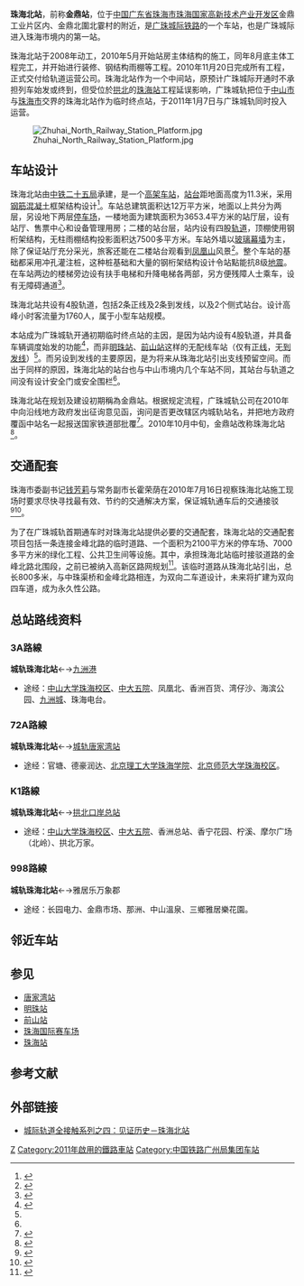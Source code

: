 {{Infobox China railway station
|车站名称=珠海北站
|图片=Zhuhai North Railway Station exterior.JPG
|图片介绍=珠海北站
|车站拼音=Zhūhǎiběi zhàn
|英文名称=Zhuhaibei Railway Station
|车站代码 = 65936
|电报码 = ZIQ<ref>{{cite book|author=[[中华人民共和国铁道部|中华人民共和国铁道部]]|title=铁路电报站名略号（2012）|publisher=中国铁道出版社|location=北京|year=2012|unified=15113·3468|pages=170}}</ref>
|拼音码 = ZHB
|车站类型=
|车站位置={{CHN}}[[广东省|广东省]][[珠海市|珠海市]][[珠海国家高新技术产业开发区|高新区]]<br/>[[金鼎工业片区|金鼎工业片区]]金峰北路
|坐标={{coord|22.40373|N|113.54687|E|display=inline,title}}
|归属=[[广珠城际轨道责任有限公司|广珠城际轨道责任有限公司]]
|使用状态=使用中
|线路=[[广珠城际铁路|广珠城际铁路]]
|车站等级=
|股道数目=4
|月台数目=2
}}
'''珠海北站'''，前称'''金鼎站'''，位于[[中国|中国]][[广东省|广东省]][[珠海市|珠海市]][[珠海国家高新技术产业开发区|珠海国家高新技术产业开发区]]金鼎工业片区内、金鼎北圍北霎村的附近，是[[广珠城际铁路|广珠城际铁路]]的一个车站，也是广珠城际进入珠海市境内的第一站。

珠海北站于2008年动工，2010年5月开始站房主体结构的施工，同年8月底主体工程完工，并开始进行装修、钢结构雨棚等工程。2010年11月20日完成所有工程，正式交付给轨道运营公司。珠海北站作为一个中间站，原预计广珠城际开通时不承担列车始发或终到，但受位於[[拱北街道|拱北]]的[[珠海站|珠海站]]工程延误影响，广珠城轨把位于[[中山市|中山市]]与[[珠海市|珠海市]]交界的珠海北站作为临时终点站，于2011年1月7日与广珠城轨同时投入运营。

[[File:Zhuhai_North_Railway_Station_Platform.jpg|thumb]]

== 车站设计 ==
珠海北站由[[中铁二十五局|中铁二十五局]]承建，是一个[[高架车站|高架车站]]，[[站台|站台]]距地面高度为11.3米，采用[[钢筋混凝土|钢筋混凝土]]框架结构设计<ref>{{Cite web |url=http://search.zhnews.net/tqb/text.php?ud_key=43892&ud_date=2010-11-08 |title=珠海北站月底建成 西岸首条客运轨道专线直通珠海 |accessdate=2010-11-25 |publisher=珠海特區報 |date=2010-11-08 }}{{dead link|date=2018年1月 |bot=InternetArchiveBot |fix-attempted=yes }}</ref>。车站总建筑面积达12万平方米，地面以上共分为两层，另设地下两层[[停车场|停车场]]，一楼地面为建筑面积为3653.4平方米的站厅层，设有站厅、售票中心和设备管理用房；二楼的站台层，站内设有四股[[铁轨|轨道]]，顶棚使用钢桁架结构，无柱雨棚结构投影面积达7500多平方米。车站外墙以[[玻璃幕墙|玻璃幕墙]]为主，除了保证站厅充分采光，旅客还能在二楼站台观看到[[凤凰山|凤凰山]]风景<ref name=zhtv>{{Cite web |url=http://www.zhtv.com/news/gbxw/201010/99948.html |title=城轨金鼎站月底完工 今年年底列车将开进珠海 |accessdate=2010-11-25 |publisher=珠海电台 |date=2010-10-13 |deadurl=yes |archiveurl=https://web.archive.org/web/20101017093951/http://www.zhtv.com/news/gbxw/201010/99948.html |archivedate=2010-10-17 }}</ref>。整个车站的基础都采用冲孔灌注桩，这种桩基础和大量的钢桁架结构设计令站點能抗8级[[地震|地震]]。在车站两边的楼梯旁边设有扶手电梯和升降电梯各两部，另方便残障人士乘车，设有无障碍通道<ref>{{Cite web |url=http://gcontent.oeeee.com/8/0a/80a8155eb153025e/Blog/e4e/73a510.html |title=城轨珠海北站20日完工 |accessdate=2010-11-25 |publisher=南方都市報珠海版 |date=2010-11-05 |deadurl=yes |archiveurl=https://web.archive.org/web/20160304091628/http://gcontent.oeeee.com/8/0a/80a8155eb153025e/Blog/e4e/73a510.html |archivedate=2016-03-04 }}</ref>。

珠海北站共设有4股轨道，包括2条正线及2条到发线，以及2个侧式站台。设计高峰小时客流量为1760人，属于小型车站规模。

本站成为广珠城轨开通初期临时终点站的主因，是因为站内设有4股轨道，并具备车辆调度始发的功能<ref>{{Cite web |url=http://gzdaily.dayoo.com/html/2010-03/22/content_904939.htm |title=广珠轻轨年底或通至珠海金鼎 |accessdate=2010-11-25 |publisher=广州日报 |date=2010-03-22 |deadurl=yes |archiveurl=https://web.archive.org/web/20100327100946/http://gzdaily.dayoo.com/html/2010-03/22/content_904939.htm |archivedate=2010-03-27 }}</ref>，而非[[明珠站|明珠站]]、[[前山站_(中国)|前山站]]这样的无配线车站（仅有[[正线|正线]]，无[[到发线|到发线]]）<ref name=zhtv />。而另设到发线的主要原因，是为将来从珠海北站引出支线预留空间。而出于同样的原因，珠海北站的站台也与中山市境内几个车站不同，其站台与轨道之间没有设计安全门或安全围栏<ref name=zhtv />。

珠海北站在规划及建设初期稱為金鼎站。根据规定流程，广珠城轨公司在2010年中向沿线地方政府发出征询意见函，询问是否更改辖区内城轨站名，并把地方政府覆函中站名一起报送国家铁道部批覆<ref>{{Cite web |url=http://search.zhnews.net/zjwb/text.php?ud_key=37428&ud_date=2010-10-19 |title=城轨通车在即 珠海两站拟改“户口”金鼎站拟更名珠海北站金塘站拟更名唐家湾站 |accessdate=2010-11-25 |publisher=珠江晚报 |date=2010-10-19 }}{{dead link|date=2018年1月 |bot=InternetArchiveBot |fix-attempted=yes }}</ref>。2010年10月中旬，金鼎站改称珠海北站<ref>{{Cite web |url=http://old.zhtv.com/Article/ShowArticle.asp?ArticleID=85583 |title=广珠城轨金鼎站更名 珠海北站月底完工 |accessdate=2010-11-29 |publisher=珠海電視台 |date=2010-10-13 |deadurl=yes |archiveurl=https://archive.is/20120714210822/http://old.zhtv.com/Article/ShowArticle.asp?ArticleID=85583 |archivedate=2012-07-14 }}</ref>。

== 交通配套 ==
珠海市委副书记[[钱芳莉|钱芳莉]]与常务副市长霍荣荫在2010年7月16日视察珠海北站施工现场时要求尽快寻找最有效、节约的交通解决方案，保证城轨通车后的交通接驳<ref>{{Cite web |url=http://search.zhnews.net/tqb/text.php?ud_key=29257&ud_date=2010-07-17 |title=广珠城轨广州南站至珠海金鼎站年底正式运营 |accessdate=2010-11-25 |publisher=珠海特區報 |date=2010-07-17 |archive-date=2014-10-10 |archive-url=https://web.archive.org/web/20141010200436/http://search.zhnews.net/tqb/text.php?ud_key=29257&ud_date=2010-07-17 |dead-url=yes }}</ref><ref>{{Cite web |url=http://search.zhnews.net/zjwb/text.php?ud_key=35174&ud_date=2010-09-29 |title=广珠城轨金鼎站将不再“有站无路” |accessdate=2010-11-25 |publisher=珠江晚报 |date=2010-09-29 |archive-date=2014-10-10 |archive-url=https://web.archive.org/web/20141010200600/http://search.zhnews.net/zjwb/text.php?ud_key=35174&ud_date=2010-09-29 |dead-url=yes }}</ref>。

为了在广珠城轨首期通车时对珠海北站提供必要的交通配套，珠海北站的交通配套项目包括一条连接金峰北路的临时道路、一个面积为2100平方米的停车场、7000多平方米的绿化工程、公共卫生间等设施。其中，承担珠海北站临时接驳道路的金峰北路北围段，之前已被纳入高新区路网规划<ref>{{Cite web |url=http://search.zhnews.net/tqb/text.php?ud_key=39369&ud_date=2010-09-28 |title=广珠城轨金鼎站交通配套工程今招标 |accessdate=2010-11-25 |publisher=珠海特区报 |date=2010-09-28 }}{{dead link|date=2018年1月 |bot=InternetArchiveBot |fix-attempted=yes }}</ref>。该临时道路从珠海北站引出，总长800多米，与中珠渠桥和金峰北路相连，为双向二车道设计，未来将扩建为双向四车道，成为永久性公路。

== 总站路线资料 ==
===3A路線===
'''城轨珠海北站'''←→[[九洲港|九洲港]]
*途经：[[中山大学珠海校区|中山大学珠海校区]]、[[中大五院|中大五院]]、凤凰北、香洲百货、湾仔沙、海滨公园、[[九洲城|九洲城]]、珠海电台。
{{more|珠海公交3A路线}}
===72A路線===
'''城轨珠海北站'''←→[[唐家湾站|城轨唐家湾站]]
*途经：官塘、德豪润达、[[北京理工大学珠海学院|北京理工大学珠海学院]]、[[北京师范大学珠海校区|北京师范大学珠海校区]]。
{{more|珠海公交72A路线}}
===K1路線===
'''城轨珠海北站'''←→[[拱北口岸|拱北口岸总站]]
*途经：[[中山大学珠海校区|中山大学珠海校区]]、[[中大五院|中大五院]]、香洲总站、香宁花园、柠溪、摩尔广场（北岭）、拱北万家。

===998路線===
'''城轨珠海北站'''←→雅居乐万象郡
*途经：长园电力、金鼎市场、那洲、中山溫泉、三鄉雅居樂花園。

==邻近车站==
{{Start rail box|[[中国铁路|中国铁路]]}}
{{s-inop|[[翠亨站|翠亨]]|[[广州南站|广州南]]方向}}
{{s-line|[[广珠城际铁路|广珠城际铁路]]}}
{{s-inop|[[唐家湾站|唐家湾]]|[[珠海站|珠海]]方向}}
{{End box}}

==参见==
* [[唐家湾站|唐家湾站]]
* [[明珠站|明珠站]]
* [[前山站_(中国)|前山站]]
* [[珠海国际赛车场|珠海国际赛车场]]
* [[珠海站|珠海站]]

== 参考文献 ==
{{Reflist}}

== 外部链接 ==
{{Commonscat|Zhuhai North Railway Station}}
* [http://www.zhtv.com/tv/tvNews/zhxw/zhxwlist/201010/101154.html 城际轨道全接触系列之四：见证历史－珠海北站]{{dead link|date=2018年1月|bot=InternetArchiveBot|fix-attempted=yes}}

{{廣珠城際軌道交通}}

[[Category:珠海市铁路车站|Z]]
[[Category:2011年啟用的鐵路車站|Category:2011年啟用的鐵路車站]]
[[Category:中国铁路广州局集团车站|Category:中国铁路广州局集团车站]]